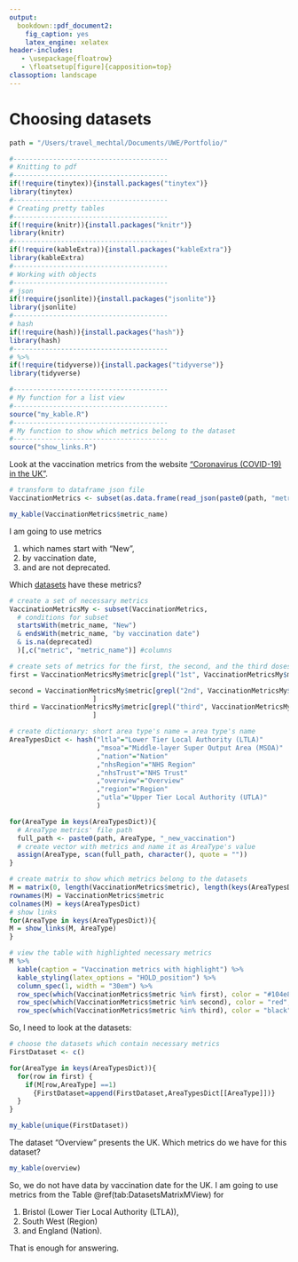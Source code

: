 ```yaml
---
output:
  bookdown::pdf_document2:
    fig_caption: yes
    latex_engine: xelatex
header-includes:
   - \usepackage{floatrow}
   - \floatsetup[figure]{capposition=top}
classoption: landscape
---
```

# Choosing datasets

```r
path = "/Users/travel_mechtal/Documents/UWE/Portfolio/"
```

```r
#---------------------------------------
# Knitting to pdf
#---------------------------------------
if(!require(tinytex)){install.packages("tinytex")}
library(tinytex)
#---------------------------------------
# Creating pretty tables
#---------------------------------------
if(!require(knitr)){install.packages("knitr")}
library(knitr)
#---------------------------------------
if(!require(kableExtra)){install.packages("kableExtra")}
library(kableExtra)
#---------------------------------------
# Working with objects
#---------------------------------------
# json
if(!require(jsonlite)){install.packages("jsonlite")}
library(jsonlite)
#---------------------------------------
# hash
if(!require(hash)){install.packages("hash")}
library(hash)
#---------------------------------------
# %>%
if(!require(tidyverse)){install.packages("tidyverse")}
library(tidyverse)
```

```r
#---------------------------------------
# My function for a list view
#---------------------------------------
source("my_kable.R")
#---------------------------------------
# My function to show which metrics belong to the dataset
#---------------------------------------
source("show_links.R")
```

Look at the vaccination metrics from the website ["Coronavirus (COVID-19) in the UK"](https://coronavirus.data.gov.uk/metrics/category/Vaccinations).

```r
# transform to dataframe json file
VaccinationMetrics <- subset(as.data.frame(read_json(paste0(path, "metrics_Vaccinations.json"), simplifyVector = TRUE)), category == "Vaccinations")

my_kable(VaccinationMetrics$metric_name)
```

I am going to use metrics 

1. which names start with “New”, 
2. by vaccination date, 
3. and are not deprecated.

Which [datasets](https://coronavirus.data.gov.uk/metrics/area_type) have these metrics?

```r
# create a set of necessary metrics
VaccinationMetricsMy <- subset(VaccinationMetrics,
  # conditions for subset
  startsWith(metric_name, "New")
  & endsWith(metric_name, "by vaccination date")
  & is.na(deprecated)
  )[,c("metric", "metric_name")] #columns

# create sets of metrics for the first, the second, and the third doses
first = VaccinationMetricsMy$metric[grepl("1st", VaccinationMetricsMy$metric_name, fixed = TRUE) | grepl("first", VaccinationMetricsMy$metric_name, fixed = TRUE)]

second = VaccinationMetricsMy$metric[grepl("2nd", VaccinationMetricsMy$metric_name, fixed = TRUE) | grepl("second", VaccinationMetricsMy$metric_name, fixed = TRUE) 
                     ]
third = VaccinationMetricsMy$metric[grepl("third", VaccinationMetricsMy$metric_name, fixed = TRUE) | grepl("booster", VaccinationMetricsMy$metric_name, fixed = TRUE) 
                     ]
```

```r
# create dictionary: short area type's name = area type's name
AreaTypesDict <- hash("ltla"="Lower Tier Local Authority (LTLA)"
                      ,"msoa"="Middle-layer Super Output Area (MSOA)"
                      ,"nation"="Nation"
                      ,"nhsRegion"="NHS Region"
                      ,"nhsTrust"="NHS Trust"
                      ,"overview"="Overview"
                      ,"region"="Region"
                      ,"utla"="Upper Tier Local Authority (UTLA)"
                      )

for(AreaType in keys(AreaTypesDict)){
  # AreaType metrics' file path
  full_path <- paste0(path, AreaType, "_new_vaccination")
  # create vector with metrics and name it as AreaType's value
  assign(AreaType, scan(full_path, character(), quote = ""))
}
```

```r
# create matrix to show which metrics belong to the datasets
M = matrix(0, length(VaccinationMetrics$metric), length(keys(AreaTypesDict)))
rownames(M) = VaccinationMetrics$metric
colnames(M) = keys(AreaTypesDict)
# show links
for(AreaType in keys(AreaTypesDict)){
M = show_links(M, AreaType)
}
```

```r
# view the table with highlighted necessary metrics
M %>%
  kable(caption = "Vaccination metrics with highlight") %>%
  kable_styling(latex_options = "HOLD_position") %>%
  column_spec(1, width = "30em") %>%
  row_spec(which(VaccinationMetrics$metric %in% first), color = "#104e8b", background = "#d3d3d3") %>%
  row_spec(which(VaccinationMetrics$metric %in% second), color = "red", background = "#d3d3d3") %>%
  row_spec(which(VaccinationMetrics$metric %in% third), color = "black", background = "#d3d3d3")
```

So, I need to look at the datasets:

```r
# choose the datasets which contain necessary metrics
FirstDataset <- c()

for(AreaType in keys(AreaTypesDict)){
  for(row in first) {
    if(M[row,AreaType] ==1)
      {FirstDataset=append(FirstDataset,AreaTypesDict[[AreaType]])}
  }
}

my_kable(unique(FirstDataset))
```

The dataset "Overview" presents the UK.
Which metrics do we have for this dataset?
```r
my_kable(overview)
```

So, we do not have data by vaccination date for the UK. I am going to use metrics from the Table \@ref(tab:DatasetsMatrixMView) for

1. Bristol (Lower Tier Local Authority (LTLA)),
2. South West (Region)
3. and England (Nation).

That is enough for answering.
